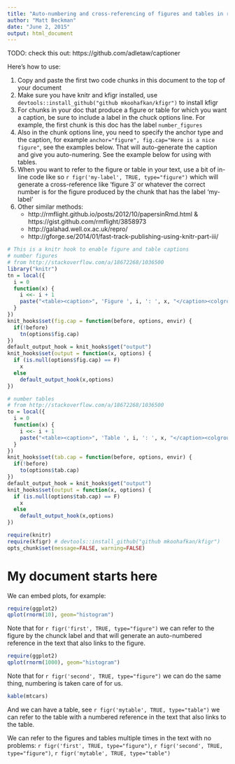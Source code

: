 ```yaml
---
title: "Auto-numbering and cross-referencing of figures and tables in rmarkdown"
author: "Matt Beckman"
date: "June 2, 2015"
output: html_document
---
```


TODO: check this out: https://github.com/adletaw/captioner

Here's how to use:

1. Copy and paste the first two code chunks in this document to the top of your document
2. Make sure you have knitr and kfigr installed, use `devtools::install_github("github mkoohafkan/kfigr")` to install kfigr
3. For chunks in your doc that produce a figure or table for which you want a caption, be sure to include a label in the chuck options line. For example, the first chunk is this doc has the label `number_figures`
4. Also in the chunk options line, you need to specify the anchor type and the caption, for example `anchor="figure", fig.cap="Here is a nice figure"`, see the examples below. That will auto-generate the caption and give you auto-numering. See the example below for using with tables. 
5. When you want to refer to the figure or table in your text, use a bit of in-line code like so `r figr('my-label', TRUE, type="figure")` which will generate a cross-reference like 'figure 3' or whatever the correct number is for the figure produced by the chunk that has the label 'my-label'
6. Other similar methods:
    - http://rmflight.github.io/posts/2012/10/papersinRmd.html & https://gist.github.com/rmflight/3858973
    - http://galahad.well.ox.ac.uk/repro/
    - http://gforge.se/2014/01/fast-track-publishing-using-knitr-part-iii/
    

```r
# This is a knitr hook to enable figure and table captions
# number figures
# from http://stackoverflow.com/a/18672268/1036500
library("knitr")
tn = local({
  i = 0
  function(x) {
    i <<- i + 1
    paste("<table><caption>", 'Figure ', i, ': ', x, "</caption><colgroup><col width='100'></col></colgroup><thead><tr class='header'></tr></thead><tbody></tbody></table><p>", sep = '')
  }
})
knit_hooks$set(fig.cap = function(before, options, envir) {
  if(!before)
    tn(options$fig.cap)
})
default_output_hook = knit_hooks$get("output")
knit_hooks$set(output = function(x, options) {
  if (is.null(options$fig.cap) == F)  
    x
  else
    default_output_hook(x,options)
})

# number tables
# from http://stackoverflow.com/a/18672268/1036500
to = local({
  i = 0
  function(x) {
    i <<- i + 1
    paste("<table><caption>", 'Table ', i, ': ', x, "</caption><colgroup><col width='100'></col></colgroup><thead><tr class='header'></tr></thead><tbody></tbody></table><p>", sep = '')
  }
})
knit_hooks$set(tab.cap = function(before, options, envir) {
  if(!before)
    to(options$tab.cap)
})
default_output_hook = knit_hooks$get("output")
knit_hooks$set(output = function(x, options) {
  if (is.null(options$tab.cap) == F)  
    x
  else
    default_output_hook(x,options)
})
```

```r
require(knitr)
require(kfigr) # devtools::install_github("github mkoohafkan/kfigr")
opts_chunk$set(message=FALSE, warning=FALSE)
```
# My document starts here

We can  embed plots, for example:

```r
require(ggplot2)
qplot(rnorm(10), geom="histogram")
```

Note that for `r figr('first', TRUE, type="figure")` we can refer to the figure by the chunck label and that will generate an auto-numbered reference in the text that also links to the figure.

```r
require(ggplot2)
qplot(rnorm(1000), geom="histogram")
```

Note that for `r figr('second', TRUE, type="figure")` we can do the same thing, numbering is taken care of for us.


```r
kable(mtcars)
```

And we can have a table, see `r figr('mytable', TRUE, type="table")` we can refer to the table with a numbered reference in the text that also links to the table.

We can refer to the figures and tables multiple times in the text with no problems: `r figr('first', TRUE, type="figure")`, `r figr('second', TRUE, type="figure")`, `r figr('mytable', TRUE, type="table")`


